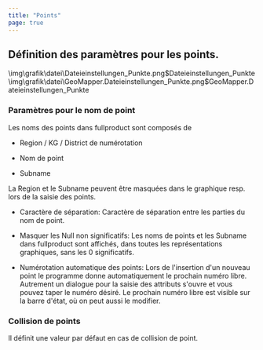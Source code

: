 ```yaml
---
title: "Points"
page: true
---
```

## D&#233;finition des param&#232;tres pour les points.

<GeoDesigner> 
<Image>\img\grafik\datei\Dateieinstellungen_Punkte.png$Dateieinstellungen_Punkte</Image>
</GeoDesigner>
<GeoMapper>
<Image>\img\grafik\datei\GeoMapper.Dateieinstellungen_Punkte.png$GeoMapper.Dateieinstellungen_Punkte</Image>
</GeoMapper>


### Param&#232;tres pour le nom de point
Les noms des points dans  <Placeholder>fullproduct</Placeholder> sont compos&#233;s de

-  Region / KG / District de num&#233;rotation

-  Nom de point

-  Subname



La Region et le Subname peuvent &#234;tre masqu&#233;es dans le graphique resp. lors de la saisie des points.


- <Bold> Caract&#232;re de s&#233;paration: </Bold>  Caract&#232;re de s&#233;paration entre les parties du nom de point.





- <Bold> Masquer les Null non significatifs: </Bold>  Les noms de points et les Subname dans <Placeholder>fullproduct</Placeholder> sont affich&#233;s, dans toutes les repr&#233;sentations graphiques, sans les 0 significatifs.





- <Bold> Num&#233;rotation automatique des points: </Bold>  Lors de l&#39;insertion d&#39;un nouveau point le programme donne automatiquement le prochain num&#233;ro libre. Autrement un dialogue pour la saisie des attributs s&#39;ouvre et vous pouvez taper le num&#233;ro d&#233;sir&#233;. Le prochain num&#233;ro libre est visible sur la barre d&#39;&#233;tat, o&#249; on peut aussi le modifier.




### Collision de points

Il d&#233;finit une valeur par d&#233;faut en cas de collision de point.